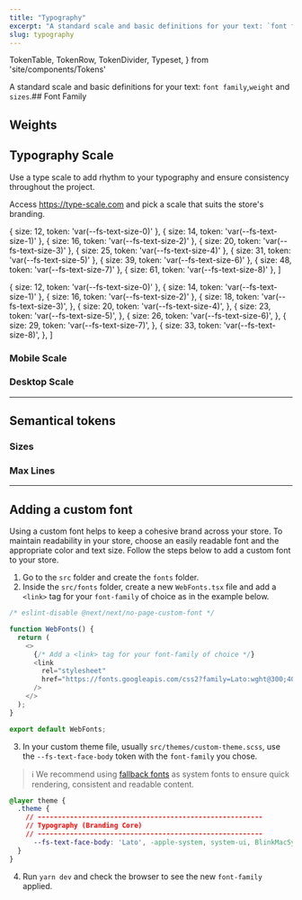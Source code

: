 ```yaml
---
title: "Typography"
excerpt: "A standard scale and basic definitions for your text: `font family`,`weight` and `sizes`."
slug: typography
---
```


  TokenTable,
  TokenRow,
  TokenDivider,
  Typeset,
} from 'site/components/Tokens'

A standard scale and basic definitions for your text: `font family`,`weight` and `sizes`.## Font Family

<TokenTable title="Global Token" description="Value">
  <TokenRow
    token="--fs-text-face-body"
    value="-apple-system, system-ui, BlinkMacSystemFont, sans-serif"
  />
  <TokenRow token="--fs-text-face-title" value="var(--fs-text-face-body)" />
</TokenTable>

## Weights

<TokenTable title="Global Token" description="Value">
  <TokenRow token="--fs-text-weight-light" value="300" />
  <TokenRow token="--fs-text-weight-regular" value="400" />
  <TokenRow token="--fs-text-weight-bold" value="700" />
  <TokenRow token="--fs-text-weight-black" value="900" />
</TokenTable>

## Typography Scale

Use a type scale to add rhythm to your typography and ensure consistency throughout the project.

Access https://type-scale.com and pick a scale that suits the store's branding.

  { size: 12, token: 'var(--fs-text-size-0)' },
  { size: 14, token: 'var(--fs-text-size-1)' },
  { size: 16, token: 'var(--fs-text-size-2)' },
  { size: 20, token: 'var(--fs-text-size-3)' },
  { size: 25, token: 'var(--fs-text-size-4)' },
  { size: 31, token: 'var(--fs-text-size-5)' },
  { size: 39, token: 'var(--fs-text-size-6)' },
  { size: 48, token: 'var(--fs-text-size-7)' },
  { size: 61, token: 'var(--fs-text-size-8)' },
]

  { size: 12, token: 'var(--fs-text-size-0)' },
  { size: 14, token: 'var(--fs-text-size-1)' },
  { size: 16, token: 'var(--fs-text-size-2)' },
  {
    size: 18,
    token: 'var(--fs-text-size-3)',
  },
  {
    size: 20,
    token: 'var(--fs-text-size-4)',
  },
  {
    size: 23,
    token: 'var(--fs-text-size-5)',
  },
  {
    size: 26,
    token: 'var(--fs-text-size-6)',
  },
  {
    size: 29,
    token: 'var(--fs-text-size-7)',
  },
  {
    size: 33,
    token: 'var(--fs-text-size-8)',
  },
]

### Mobile Scale

<Typeset scaleItems={mobileList} scale="mobile" />

### Desktop Scale

<Typeset scaleItems={desktopList} scale="desktop" />

<TokenTable title="Global Token" description="Value">
  <TokenRow token="--fs-text-size-base" value="16px" />
  <TokenRow token="--fs-text-scale-desktop" value="1.25" />
  <TokenRow token="--fs-text-scale-mobile" value="1.13" />
  <TokenDivider />
  <TokenRow token="--fs-text-size-0" value="12px" />
  <TokenRow token="--fs-text-size-1" value="14px" />
  <TokenRow token="--fs-text-size-2" value="var(--fs-text-size-base)" />
  <TokenRow
    token="--fs-text-size-3"
    value="calc(var(--fs-text-size-2) * var(--fs-scale))"
  />
  <TokenRow
    token="--fs-text-size-4"
    value="calc(var(--fs-text-size-3) * var(--fs-scale))"
  />
  <TokenRow
    token="--fs-text-size-5"
    value="calc(var(--fs-text-size-4) * var(--fs-scale))"
  />
  <TokenRow
    token="--fs-text-size-6"
    value="calc(var(--fs-text-size-5) * var(--fs-scale))"
  />
  <TokenRow
    token="--fs-text-size-7"
    value="calc(var(--fs-text-size-6) * var(--fs-scale))"
  />
  <TokenRow
    token="--fs-text-size-8"
    value="calc(var(--fs-text-size-7) * var(--fs-scale))"
  />
</TokenTable>

---

## Semantical tokens

### Sizes

<TokenTable title="Global Token" description="Value">
  <TokenRow token="--fs-text-size-title-huge" value="var(--fs-text-size-7)" />
  <TokenRow token="--fs-text-size-title-page" value="var(--fs-text-size-6)" />
  <TokenRow
    token="--fs-text-size-title-product"
    value="var(--fs-text-size-4)"
  />
  <TokenRow
    token="--fs-text-size-title-section"
    value="var(--fs-text-size-4)"
  />
  <TokenRow
    token="--fs-text-size-title-subsection"
    value="var(--fs-text-size-4)"
  />
  <TokenRow token="--fs-text-size-title-mini" value="var(--fs-text-size-4)" />
  <TokenDivider />
  <TokenRow token="--fs-text-size-lead" value="var(--fs-text-size-3)" />
  <TokenRow token="--fs-text-size-menu" value="var(--fs-text-size-base)" />
  <TokenRow token="--fs-text-size-body" value="var(--fs-text-size-base)" />
  <TokenRow token="--fs-text-size-legend" value="var(--fs-text-size-1)" />
  <TokenRow token="--fs-text-size-tiny" value="var(--fs-text-size-0)" />
</TokenTable>

### Max Lines

<TokenTable title="Global Token" description="Value">
  <TokenRow token="--fs-text-max-lines" value="2" />
</TokenTable>

---

## Adding a custom font

Using a custom font helps to keep a cohesive brand across your store. 
To maintain readability in your store, choose an easily readable font and the appropriate color and text size.
Follow the steps below to add a custom font to your store.

1. Go to the `src` folder and create the `fonts` folder.
2. Inside the `src/fonts` folder, create a new `WebFonts.tsx` file and add a `<link>` tag for your `font-family` of choice as in the example below.

```js
/* eslint-disable @next/next/no-page-custom-font */

function WebFonts() {
  return (
    <>
      {/* Add a <link> tag for your font-family of choice */}
      <link
        rel="stylesheet"
        href="https://fonts.googleapis.com/css2?family=Lato:wght@300;400;700;900&display=swap"
      />
    </>
  );
}

export default WebFonts;

```

3. In your custom theme file, usually `src/themes/custom-theme.scss`, use the `--fs-text-face-body` token with the `font-family` you chose.

> ℹ️ We recommend using [fallback fonts](https://developer.chrome.com/blog/font-fallbacks/#background) as system fonts to ensure quick rendering, consistent and readable content.

```css
@layer theme {
  .theme {
    // --------------------------------------------------------
    // Typography (Branding Core)
    // --------------------------------------------------------
      --fs-text-face-body: 'Lato', -apple-system, system-ui, BlinkMacSystemFont, sans-serif;
  }
}
```

4. Run `yarn dev` and check the browser to see the new `font-family` applied.
